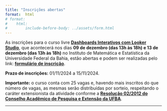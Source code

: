 ```yaml
---
title: "Inscrições abertas"
format:  html
# format:
#    html:
#        include-before-body: ../assets/form.html
---
```


<!-- Não há inscrições abertas no momento. 

**Fique atento à nossa conta do Instagram [`@`cienciadedados.ime](https://www.instagram.com/cienciadedados.ime){target="_blank"} para se informar sobre os períodos de inscrições.** -->


As inscrições para o curso livre **[Dashboards Interativos com Looker Studio](https://ufba.netlify.app/paginas/catalogo/python/looker-studio){target="_blank"}**, que acontecerá nos dias **09 de dezembro (das 13h às 18h) e 13 de dezembro (das 13h às 18h)** no Instituto de Matemática e Estatística da Universidade Federal da Bahia, estão abertas e podem ser realizadas pelo link: **[formulário de inscrição](https://forms.gle/jhh4MHaFj795Tnuw9){target="_blank"}**.


**Prazo de inscrições:** 01/11/2024 a 15/11/2024.

**Importante:** o curso conta com 25 vagas e, havendo mais inscritos do que número de vagas, as mesmas serão distribuídas por sorteio, respeitando o caráter extensionista da atividade conforme a **[Resolução 02/2012 do Conselho Acadêmico de Pesquisa e Extensão da UFBA](https://proext.ufba.br/sites/proext.ufba.br/files/resolucao_no_02-2012_capex_-_regulamento_da_extensao.pdf){target="_blank"}**.

---

